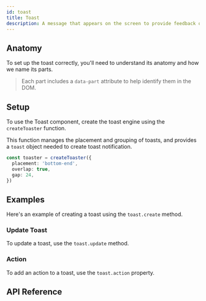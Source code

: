 ```yaml
---
id: toast
title: Toast
description: A message that appears on the screen to provide feedback on an action.
---
```


<ComponentPreview id="Toast" />

## Anatomy

To set up the toast correctly, you'll need to understand its anatomy and how we name its parts.

> Each part includes a `data-part` attribute to help identify them in the DOM.

<Anatomy id="toast" />

## Setup

To use the Toast component, create the toast engine using the `createToaster` function.

This function manages the placement and grouping of toasts, and provides a `toast` object needed
to create toast notification.

```ts
const toaster = createToaster({
  placement: 'bottom-end',
  overlap: true,
  gap: 24,
})
```

## Examples

Here's an example of creating a toast using the `toast.create` method.

<Example id="basic" />

### Update Toast

To update a toast, use the `toast.update` method.

<Example id="update" />

### Action

To add an action to a toast, use the `toast.action` property.

<Example id="action" />

## API Reference

<ComponentTypes id="toast" />
